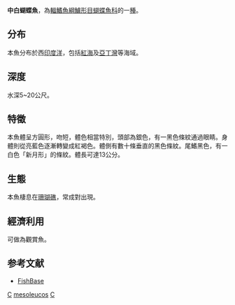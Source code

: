 {{Speciesbox 
| genus = Chaetodon
| species = mesoleucos
| status = LC
| status_system = iucn3.1
| authority = [[Forsskål|Forsskål]], 1775
| synonyms = *''Chaetodon hadjan ''<br /><small> Bloch & Schneider, 1801</small>''
*''Chaetodon mesoleucor''<br /><small> Forsskål, 1775</small> ''
*''Chaetodon mesoleucus''<br /><small> Forsskål, 1775</small> ''
}}

'''中白蝴蝶魚'''，為[[輻鰭魚綱|輻鰭魚綱]][[鱸形目|鱸形目]][[蝴蝶魚科|蝴蝶魚科]]的一[[種|種]]。

==分布==
本魚分布於西[[印度洋|印度洋]]，包括[[紅海|紅海]]及[[亞丁灣|亞丁灣]]等海域。

==深度==
水深5~20公尺。

==特徵==
本魚體呈方圓形，吻短，體色相當特別，頭部為銀色，有一黑色條紋通過眼睛。身體則從亮藍色逐漸轉變成紅褐色。體側有數十條垂直的黑色條紋。尾鰭黑色，有一白色「新月形」的條紋。體長可達13公分。

==生態==
本魚棲息在[[珊瑚礁|珊瑚礁]]，常成對出現。

==經濟利用==
可做為觀賞魚。

==参考文献==
* [http://www.fishbase.org/ FishBase]{{Wayback|url=http://www.fishbase.org/ |date=20171017132213 }}
{{Taxonbar|from=Q2389373}}

[[Category:觀賞魚|C]]
[[Category:蝴蝶鱼属|mesoleucos]]
[[Category:1775年描述的魚類|C]]